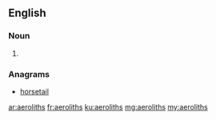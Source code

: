==English==

===Noun===
{{head|en|plural}}

# {{plural of|aerolith|lang=en|nocat=1}}

===Anagrams===
* [[horsetail#English|horsetail]]

[[ar:aeroliths]]
[[fr:aeroliths]]
[[ku:aeroliths]]
[[mg:aeroliths]]
[[my:aeroliths]]